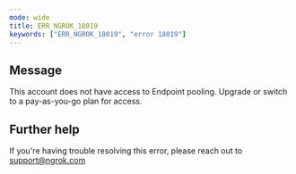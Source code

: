 ```yaml
---
mode: wide
title: ERR_NGROK_18019
keywords: ["ERR_NGROK_18019", "error 18019"]
---
```


## Message

This account does not have access to Endpoint pooling. Upgrade or switch to a pay-as-you-go plan for access.

## Further help

If you're having trouble resolving this error, please reach out to [support@ngrok.com](mailto:support@ngrok.com?subject=Help%20with%20ERR_NGROK_18019)
